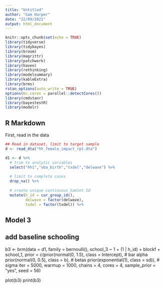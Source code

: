 ```yaml
---
title: "Untitled"
author: "Sam Harper"
date: "22/09/2021"
output: html_document
---
```


```r
knitr::opts_chunk$set(echo = TRUE)
library(tidyverse)
library(tidybayes)
library(broom)
library(magrittr)
library(patchwork)
library(haven)
library(rethinking)
library(modelsummary)
library(kableExtra)
library(brms)
rstan_options(auto_write = TRUE)
options(mc.cores = parallel::detectCores())
library(cmdstanr)
library(bayestestR)
library(modelr)
```

## R Markdown
First, read in the data

```r
## Read in dataset, limit to target sample
d <- read_dta("hh_female_impact_rpt.dta")

d1 <- d %>%
  # trim to analytic variables
  select("hh1","sba_birth","txdel","delwave") %>%
  
  # limit to complete cases
  drop_na() %>% 
  
  # create unique continuous hamlet Id
  mutate(h_id = cur_group_id(),
         delwave = factor(delwave),
         txdel = factor(txdel)) %>%
```


## Model 3
## add baseline schooling
b3 <-
  brm(data = d1, 
      family = bernoulli(),
      school_3 ~ 1 + (1 | h_id) + blockf + school_1,
      prior = c(prior(normal(0, 1.5), class = Intercept),  # bar alpha
                prior(normal(0, 0.5), class = b),          # betas
                prior(exponential(1), class = sd)),        # sigma
      iter = 5000, warmup = 1000, chains = 4, cores = 4,
      sample_prior = "yes",
      seed = 56)

plot(b3)
print(b3)
